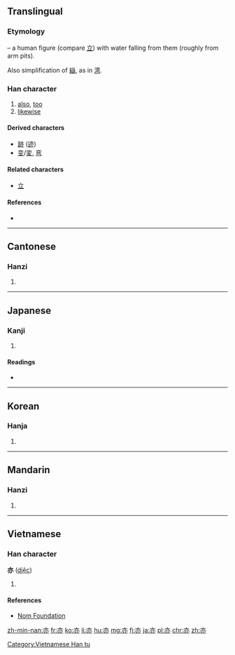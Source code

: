 {{also|赤}}
==Translingual==
{{stroke order}}

===Etymology===
{{liushu|i}} – a human figure (compare [[立]]) with water falling from them (roughly from arm pits).

Also simplification of [[䜌]], as in [[湾]].

===Han character===
{{Han char|rn=8|rad=亠|as=04|sn=6|four=00330|canj=YLNC}}

# [[also]], [[too]]
# [[likewise]]

====Derived characters====
* [[跡]] ([[迹]])
* [[变]]/[[変]], [[弯]] {{qualifier|as simplification of [[䜌]]}}

====Related characters====
* [[立]]

====References====
* {{Han ref|kx=0088.090|dkj=00293|dj=0187.010|hdz=10281.030|uh=4EA6|ud=20134|bh=A5E7|bd=42471}}

----

==Cantonese==

===Hanzi===
{{yue-hanzi|jyut=jik6|y=yik6}}

# {{defn|lang=yue|sort=亠04}}

----

==Japanese==

===Kanji===
{{ja-kanji|grade=8|rs=亠04}}

# {{defn|lang=ja|sort=亠04}}

====Readings====
* {{ja-readings|on=[[えき]] (eki), [[やく]] (yaku)|kun=[[また]] (mata)}}

----

==Korean==

===Hanja===
{{ko-hanja|hangeul=역|rv=yeok|mr=yŏk}}

# {{defn|lang=ko|sort=亠04}}

----

==Mandarin==

===Hanzi===
{{cmn-hanzi|pin=[[yì]] ([[yi4]])|wg=i<sup>4</sup>}}

# {{defn|lang=cmn|sort=亠04}}

----

==Vietnamese==

===Han character===
'''亦''' ([[diệc]])

# {{defn|lang=vi}}

====References====
*[http://nomfoundation.org/common/nom_details.php?codepoint=4ea6 Nom Foundation]

[[Category:Vietnamese Han tu]]

[[zh-min-nan:亦]]
[[fr:亦]]
[[ko:亦]]
[[li:亦]]
[[hu:亦]]
[[mg:亦]]
[[fj:亦]]
[[ja:亦]]
[[pl:亦]]
[[chr:亦]]
[[zh:亦]]